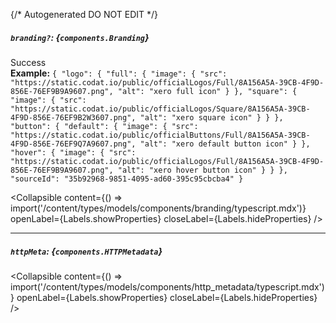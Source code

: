 {/* Autogenerated DO NOT EDIT  */}

##### `branding?`: *{`components.Branding`}*
Success
<br/>
**Example:** `{
"logo": {
"full": {
"image": {
"src": "https://static.codat.io/public/officialLogos/Full/8A156A5A-39CB-4F9D-856E-76EF9B9A9607.png",
"alt": "xero full icon"
}
},
"square": {
"image": {
"src": "https://static.codat.io/public/officialLogos/Square/8A156A5A-39CB-4F9D-856E-76EF9B2W3607.png",
"alt": "xero square icon"
}
}
},
"button": {
"default": {
"image": {
"src": "https://static.codat.io/public/officialButtons/Full/8A156A5A-39CB-4F9D-856E-76EF9Q7A9607.png",
"alt": "xero default button icon"
}
},
"hover": {
"image": {
"src": "https://static.codat.io/public/officialLogos/Full/8A156A5A-39CB-4F9D-856E-76EF9B9A9607.png",
"alt": "xero hover button icon"
}
}
},
"sourceId": "35b92968-9851-4095-ad60-395c95cbcba4"
}`

<Collapsible content={() => import('/content/types/models/components/branding/typescript.mdx')} openLabel={Labels.showProperties} closeLabel={Labels.hideProperties} />


---
##### `httpMeta`: *{`components.HTTPMetadata`}*

<Collapsible content={() => import('/content/types/models/components/http_metadata/typescript.mdx')} openLabel={Labels.showProperties} closeLabel={Labels.hideProperties} />



